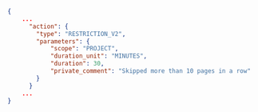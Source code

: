 ```json
{
    ...
      "action": {
        "type": "RESTRICTION_V2",
        "parameters": {
            "scope": "PROJECT",
            "duration_unit": "MINUTES",
            "duration": 30,
            "private_comment": "Skipped more than 10 pages in a row"
        }
      }
    ...
}
```